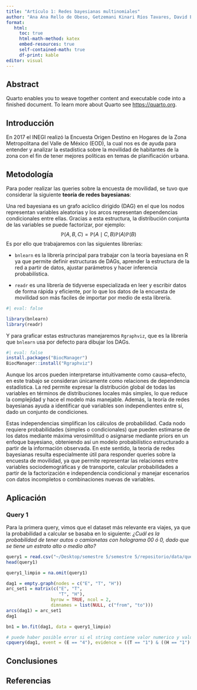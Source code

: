 ```yaml
---
title: "Artículo 1: Redes bayesianas multinomiales"
author: "Ana Ana Rello de Obeso, Getzemani Kinari Ríos Tavares, David Esteban Flores Medina"
format:
   html:
     toc: true
     html-math-method: katex
     embed-resources: true
     self-contained-math: true
     df-print: kable
editor: visual
---
```


## Abstract

Quarto enables you to weave together content and executable code into a finished document. To learn more about Quarto see <https://quarto.org>.

## Introducción

En 2017 el INEGI realizó la Encuesta Origen Destino en Hogares de la Zona Metropolitana del Valle de México (EOD), la cual nos es de ayuda para entender y analizar la estadística sobre la movilidad de habitantes de la zona con el fin de tener mejores políticas en temas de planificación urbana.

## Metodología

Para poder realizar las queries sobre la encuesta de movilidad, se tuvo que considerar la siguiente **teoría de redes bayesianas**:\

Una red bayesiana es un grafo acíclico dirigido (DAG) en el que los nodos representan variables aleatorias y los arcos representan dependencias condicionales entre ellas. Gracias a esta estructura, la distribución conjunta de las variables se puede factorizar, por ejemplo: 
$$
  \mathbb{P}(A, B, C) = \mathbb{P}(A \mid C, B)\mathbb{P}(A)\mathbb{P}(B)
$$ 
Es por ello que trabajaremos con las siguientes librerías:

-   `bnlearn` es la librería principal para trabajar con la teoría bayesiana en R ya que permite definir estructuras de DAGs, aprender la estructura de la red a partir de datos, ajustar parámetros y hacer inferencia probabilística.

-   `readr` es una librería de tidyverse especializada en leer y escribir datos de forma rápida y eficiente, por lo que los datos de la encuesta de movilidad son más faciles de importar por medio de esta librería.

```r
#| eval: false

library(bnlearn)
library(readr)
```

Y para graficar estas estructuras manejaremos `Rgraphviz`, que es la librería que `bnlearn` usa por defecto para dibujar los DAGs.

```r
#| eval: false
install.packages("BiocManager")
BiocManager::install("Rgraphviz")
```

Aunque los arcos pueden interpretarse intuitivamente como causa–efecto, en este trabajo se consideran únicamente como relaciones de dependencia estadística. La red permite expresar la distribución global de todas las variables en términos de distribuciones locales más simples, lo que reduce la complejidad y hace el modelo más manejable. Además, la teoría de redes bayesianas ayuda a identificar qué variables son independientes entre sí, dado un conjunto de condiciones.

Estas independencias simplifican los cálculos de probabilidad. Cada nodo requiere probabilidades (simples o condicionales) que pueden estimarse de los datos mediante máxima verosimilitud o asignarse mediante priors en un enfoque bayesiano, obteniendo así un modelo probabilístico estructurado a partir de la información observada. En este sentido, la teoría de redes bayesianas resulta especialmente útil para responder queries sobre la encuesta de movilidad, ya que permite representar las relaciones entre variables sociodemográficas y de transporte, calcular probabilidades a partir de la factorización e independencia condicional y manejar escenarios con datos incompletos o combinaciones nuevas de variables.

## Aplicación

### Query 1

Para la primera query, vimos que el dataset más relevante era viajes, ya que la probabilidad a calcular se basaba en lo siguiente: *¿Cuál es la probabilidad de tener autos o camionetas con holograma 00 ó 0, dado que se tiene un estrato alto o medio alto?*

```r
query1 = read.csv("~/Desktop/semestre 5/semestre 5/repositorio/data/query1.csv", stringsAsFactors = TRUE)
head(query1)
```

```r
query1_limpio = na.omit(query1)
```

```r
dag1 = empty.graph(nodes = c("E", "T", "H"))
arc_set1 = matrix(c("E", "T", 
                    "T", "H"), 
                 byrow = TRUE, ncol = 2,
                 dimnames = list(NULL, c("from", "to")))
arcs(dag1) = arc_set1
dag1
```

```r
bn1 = bn.fit(dag1, data = query1_limpio)
```

```r
# puede haber posible error si el string contiene valor numerico y valor mal escrito por falta de mayusculas o minusculas 
cpquery(dag1, event = (E == "4"), evidence = ((T == "1") & ((H == "1") | (H == "2"))), n = 10^6)
```

## Conclusiones

## Referencias
